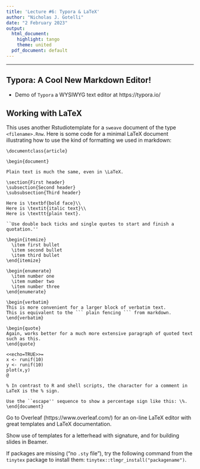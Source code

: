 ```yaml
---
title: 'Lecture #6: Typora & LaTeX'
author: "Nicholas J. Gotelli"
date: "2 February 2023"
output:
  html_document: 
    highlight: tango
    theme: united
  pdf_document: default
---
```


___

## Typora: A Cool New Markdown Editor!

- Demo of `Typora` a WYSIWYG text editor at https://typora.io/

## Working with LaTeX

This uses another Rstudiotemplate for a `sweave` document of the type `<filename>.Rnw`. Here is some code for a minimal LaTeX document illustrating how to use the kind of formatting we used in markdown:

```
\documentclass{article}

\begin{document}

Plain text is much the same, even in \LaTeX.

\section{First header}
\subsection{Second header}
\subsubsection{Third header}

Here is \textbf{bold face}\\
Here is \textit{italic text}\\
Here is \texttt{plain text}.

``Use double back ticks and single quotes to start and finish a quotation.''

\begin{itemize}
  \item first bullet
  \item second bullet
  \item third bullet
\end{itemize}

\begin{enumerate}
  \item number one
  \item number two
  \item number three
\end{enumerate}

\begin{verbatim}
This is more convenient for a larger block of verbatim text. 
This is equivalent to the ``` plain fencing ``` from markdown.
\end{verbatim}

\begin{quote}
Again, works better for a much more extensive paragraph of quoted text such as this.
\end{quote}

<<echo=TRUE>>=
x <- runif(10)
y <- runif(10)
plot(x,y)
@

% In contrast to R and shell scripts, the character for a comment in LaTeX is the % sign.

Use the ``escape'' sequence to show a percentage sign like this: \%.
\end{document}
```

Go to Overleaf (https://www.overleaf.com/) for an on-line LaTeX editor with great templates and LaTeX documentation.

Show use of templates for a letterhead with signature, and for building slides in Beamer.

If packages are missing ("no `.sty` file"), try the following command from the `tinytex` package to install them: `tinytex::tlmgr_install("packagename")`.  